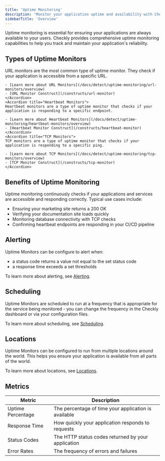 ```yaml
---
title: 'Uptime Monitoring'
description: 'Monitor your application uptime and availability with Checkly'
sidebarTitle: 'Overview'
---
```


Uptime monitoring is essential for ensuring your applications are always available to your users. Checkly provides comprehensive uptime monitoring capabilities to help you track and maintain your application's reliability.

## Types of Uptime Monitors

<AccordionGroup>
    <Accordion title="URL Monitors">
    URL monitors are the most common type of uptime monitor. They check if your application is accessible from a specific URL.

    - [Learn more about URL Monitors](/docs/detect/uptime-monitoring/url-monitors/overview)
    - [URL Monitor Construct](/constructs/url-monitor)
    </Accordion>
    <Accordion title="Heartbeat Monitors">
    Heartbeat monitors are a type of uptime monitor that checks if your application is responding to a specific endpoint.

    - [Learn more about Heartbeat Monitors](/docs/detect/uptime-monitoring/heartbeat-monitors/overview)
    - [Heartbeat Monitor Construct](/constructs/heartbeat-monitor)
    </Accordion>
    <Accordion title="TCP Monitors">
    TCP monitors are a type of uptime monitor that checks if your application is responding to a specific ping.

    - [Learn more about TCP Monitors](/docs/detect/uptime-monitoring/tcp-monitors/overview)
    - [TCP Monitor Construct](/constructs/tcp-monitor)
    </Accordion>
</AccordionGroup>


## Benefits of Uptime Monitoring
Uptime monitoring continuously checks if your applications and services are accessible and responding correctly. Typical use cases include:

- Ensuring your marketing site returns a 200 OK
- Verifying your documentation site loads quickly
- Monitoring database connectivity with TCP checks
- Confirming heartbeat endpoints are responding in your CI/CD pipeline


## Alerting
Uptime Monitors can be configure to alert when:
- a status code returns a value not equal to the set status code
- a response time exceeds a set thresholds

To learn more about alerting, see [Alerting](/docs/introduction/concepts/alerting).

## Scheduling
Uptime Monitors are scheduled to run at a frequency that is appropriate for the service being monitored - you can change the frequency in the Checkly dashboard or via your configuration files. 

To learn more about scheduling, see [Scheduling](/docs/introduction/concepts/scheduling).

## Locations
Uptime Monitors can be configured to run from multiple locations around the world. This helps you ensure your application is available from all parts of the world.

To learn more about locations, see [Locations](/docs/introduction/concepts/locations).


## Metrics

| Metric | Description |
|--------|-------------|
| Uptime Percentage | The percentage of time your application is available |
| Response Time | How quickly your application responds to requests |
| Status Codes | The HTTP status codes returned by your application |
| Error Rates | The frequency of errors and failures |

